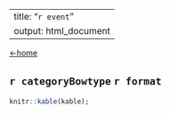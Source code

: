 <!--
GNU General Public License v3.0
Copyright (c) 2019-2020 Sherman Lo
-->
---
title: "`r event`"
output: html_document
---
[←home](../index.html)<br>

## `r categoryBowtype` `r format`
```r
knitr::kable(kable);
```
